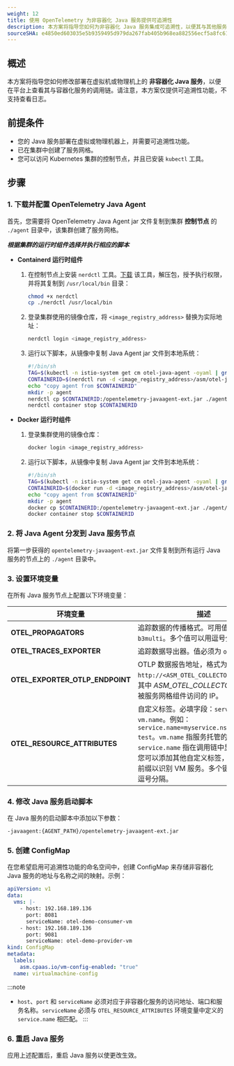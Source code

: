 ```yaml
---
weight: 12
title: 使用 OpenTelemetry 为非容器化 Java 服务提供可追溯性
description: 本方案将指导您如何为非容器化 Java 服务集成可追溯性，以便其与其他服务的调用链可以在平台上查看。
sourceSHA: e4850ed603035e5b9359495d979da267fab405b968ea882556ecf5a8fc6180ba
---
```


## 概述

本方案将指导您如何修改部署在虚拟机或物理机上的 **非容器化 Java 服务**，以便在平台上查看其与容器化服务的调用链。请注意，本方案仅提供可追溯性功能，不支持查看日志。

## 前提条件

- 您的 Java 服务部署在虚拟或物理机器上，并需要可追溯性功能。
- 已在集群中创建了服务网格。
- 您可以访问 Kubernetes 集群的控制节点，并且已安装 `kubectl` 工具。

## 步骤

### 1. 下载并配置 OpenTelemetry Java Agent

首先，您需要将 OpenTelemetry Java Agent jar 文件复制到集群 **控制节点** 的 `./agent` 目录中，该集群创建了服务网格。

***根据集群的运行时组件选择并执行相应的脚本***

- **Containerd 运行时组件**

  1. 在控制节点上安装 `nerdctl` 工具。[下载](https://github.com/containerd/nerdctl/releases/download/v1.6.0/nerdctl-1.6.0-linux-amd64.tar.gz) 该工具，解压包，授予执行权限，并将其复制到 `/usr/local/bin` 目录：

     ```bash
     chmod +x nerdctl  
     cp ./nerdctl /usr/local/bin  
     ```

  2. 登录集群使用的镜像仓库，将 `<image_registry_address>` 替换为实际地址：

     ```bash
     nerdctl login <image_registry_address>  
     ```

  3. 运行以下脚本，从镜像中复制 Java Agent jar 文件到本地系统：

     ```bash
     #!/bin/sh  
     TAG=$(kubectl -n istio-system get cm otel-java-agent -oyaml | grep versions -A1 | grep -v versions | awk '{print substr($0, 7)}')  
     CONTAINERID=$(nerdctl run -d <image_registry_address>/asm/otel-java-instrumentation:$TAG sleep 9999)  
     echo "copy agent from $CONTAINERID"  
     mkdir -p agent  
     nerdctl cp $CONTAINERID:/opentelemetry-javaagent-ext.jar ./agent/opentelemetry-javaagent-ext.jar  
     nerdctl container stop $CONTAINERID  
     ```

- **Docker 运行时组件**

  1. 登录集群使用的镜像仓库：

     ```bash
     docker login <image_registry_address>
     ```

  2. 运行以下脚本，从镜像中复制 Java Agent jar 文件到本地系统：

     ```bash
     #!/bin/sh  
     TAG=$(kubectl -n istio-system get cm otel-java-agent -oyaml | grep versions -A1 | grep -v versions | awk '{print substr($0, 7)}')  
     CONTAINERID=$(docker run -d <image_registry_address>/asm/otel-java-instrumentation:$TAG sleep 9999)  
     echo "copy agent from $CONTAINERID"  
     mkdir -p agent  
     docker cp $CONTAINERID:/opentelemetry-javaagent-ext.jar ./agent/opentelemetry-javaagent-ext.jar  
     docker container stop $CONTAINERID  
     ```

### 2. 将 Java Agent 分发到 Java 服务节点

将第一步获得的 `opentelemetry-javaagent-ext.jar` 文件复制到所有运行 Java 服务的节点上的 `./agent` 目录中。

### 3. 设置环境变量

在所有 Java 服务节点上配置以下环境变量：

| 环境变量                             | 描述                                                                                                                                                                                                                                                                                                                                                                                                                            |
| ---------------------------------- | -------------------------------------------------------------------------------------------------------------------------------------------------------------------------------------------------------------------------------------------------------------------------------------------------------------------------------------------------------------------------------------------------------------------------------------- |
| **OTEL\_PROPAGATORS**              | 追踪数据的传播格式。可用值：`b3`, `b3multi`。多个值可以用逗号分隔。                                                                                                                                                                                                                                                                                                                  |
| **OTEL\_TRACES\_EXPORTER**         | 追踪数据导出器。值必须为 `otlp`。                                                                                                                                                                                                                                                                                                                                                                                         |
| **OTEL\_EXPORTER\_OTLP\_ENDPOINT** | OTLP 数据报告地址，格式为 `http://<ASM_OTEL_COLLECTOR_IP>:4317`，其中 *ASM\_OTEL\_COLLECTOR\_IP* 是可以被服务网格组件访问的 IP。                                                                                                                                                                                                                                                              |
| **OTEL\_RESOURCE\_ATTRIBUTES**     | 自定义标签。必填字段：`service.name`, `vm.name`。例如：`service.name=myservice.ns,vm.name=vm-test`。`vm.name` 指服务托管的虚拟机名称，`service.name` 指在调用链中显示的名称。您可以添加其他自定义标签，建议使用 `vm` 前缀以识别 VM 服务。多个键值对可以用逗号分隔。 |

### 4. 修改 Java 服务启动脚本

在 Java 服务的启动脚本中添加以下参数：

```bash
-javaagent:{AGENT_PATH}/opentelemetry-javaagent-ext.jar
```

### 5. 创建 ConfigMap

在您希望启用可追溯性功能的命名空间中，创建 ConfigMap 来存储非容器化 Java 服务的地址与名称之间的映射。示例：

```yaml
apiVersion: v1
data:
  vms: |-
    - host: 192.168.189.136
      port: 8081
      serviceName: otel-demo-consumer-vm
    - host: 192.168.189.136
      port: 9081
      serviceName: otel-demo-provider-vm
kind: ConfigMap
metadata:
  labels:
    asm.cpaas.io/vm-config-enabled: "true"
  name: virtualmachine-config
```

:::note

- `host`、`port` 和 `serviceName` 必须对应于非容器化服务的访问地址、端口和服务名称。`serviceName` 必须与 `OTEL_RESOURCE_ATTRIBUTES` 环境变量中定义的 `service.name` 相匹配。
:::

### 6. 重启 Java 服务

应用上述配置后，重启 Java 服务以使更改生效。
